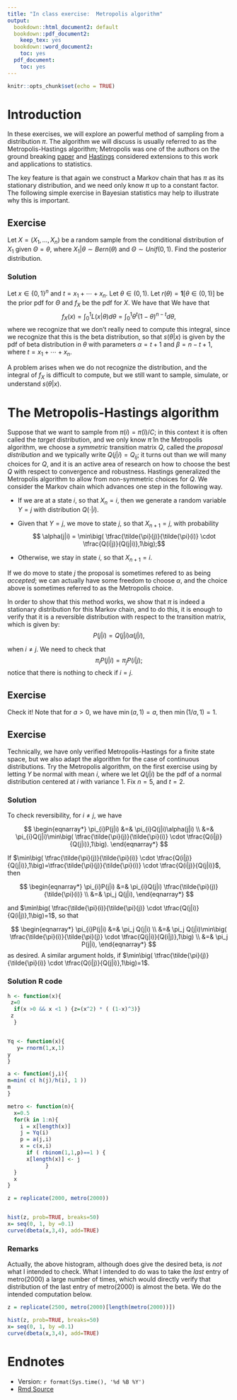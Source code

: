 ```yaml
---
title: "In class exercise:  Metropolis algorithm"
output:
  bookdown::html_document2: default
  bookdown::pdf_document2:
    keep_tex: yes
  bookdown::word_document2:
    toc: yes
  pdf_document:
    toc: yes
---
```



```r
knitr::opts_chunk$set(echo = TRUE)
```

#  Introduction

In these exercises, we will explore an powerful method of sampling from a distribution $\pi$.  The algorithm we will discuss is usually referred to as the Metropolis-Hastings algorithm; Metropolis was one of the authors on the ground breaking [paper](https://en.wikipedia.org/wiki/Equation_of_State_Calculations_by_Fast_Computing_Machines) and [Hastings](https://academic.oup.com/biomet/article-abstract/107/1/1/5686745?redirectedFrom=fulltext) considered extensions to this work and applications to statistics. 

The key feature is that again we construct a Markov chain that has $\pi$ as its stationary distribution, and we need only know $\pi$ up to a constant factor.  The following simple exercise in Bayesian statistics may help to illustrate why this is important. 

## Exercise

Let $X=(X_1, \ldots, X_n)$ be a random sample from the conditional distribution of $X_1$ given $\Theta = \theta$, where 
	$X_1|\theta \sim Bern(\theta)$ and $\Theta \sim Unif(0,1)$.  Find the posterior distribution.	


### Solution
Let $x \in \{0,1\}^n$ and $t= x_1 + \cdots +x_n$. Let $\theta \in (0,1)$.  Let 
$r(\theta) = \mathbf{1}[\theta \in (0,1)]$ be the prior pdf for $\Theta$ and $f_X$ be the pdf for $X$.      We have that
\begin{eqnarray*}  
s(\theta|x) &=&  \frac{L(x|\theta)r(\theta)}{ f_X(x)} \\
&=&  \frac{\theta^t (1-\theta)^{n-t}}{f_X(x)}.
\end{eqnarray*}
We have that 
$$f_X(x) = \int_0 ^1 L(x|\theta) d\theta = \int_0 ^1 \theta^t(1-\theta)^{n-t}d \theta,$$
where we recognize that we don't really need to compute this integral, since we recognize that this is the beta distribution, so that $s(\theta|x)$ is given by the pdf of beta distribution in $\theta$
 with parameters $\alpha = t+1$ and $\beta = n-t+1$, where $t= x_1 + \cdots + x_n$.


A problem arises when we do not recognize the distribution, and the integral of $f_X$ is difficult to compute, but we still want to sample, simulate, or understand  $s(\theta|x)$.

# The Metropolis-Hastings algorithm

Suppose that we want to sample from $\pi(i) = \tilde{\pi}(i)/C$; in this context it is often called the *target* distribution, and we only know $\tilde{\pi}$    In the Metropolis algorithm,  we choose a *symmetric* transition matrix $Q$, called the *proposal distribution* and we typically write $Q(j|i) = Q_{ij}$; it turns out than we will many choices for $Q$, and it is an active area of research on how to choose the best $Q$ with respect to convergence and robustness.  Hastings generalized the Metropolis algorithm to allow from non-symmetric choices for $Q$.    We consider the Markov chain which advances one step in the following way.  

* If we are at a state $i$, so that $X_n=i$, then we generate a random variable $Y=j$ with distribution $Q(\cdot|i)$.  

* Given that $Y=j$, we move to state $j$, so that $X_{n+1} = j$,  with probability
$$ \alpha(j|i) = \min\big( \tfrac{\tilde{\pi}(j)}{\tilde{\pi}(i)} \cdot \tfrac{Q(i|j)}{Q(j|i)},1\big);$$

*  Otherwise, we stay in state $i$, so that $X_{n+1} = i$.

If we do move to state $j$ the proposal is sometimes refered to as being *accepted*; we can actually have some freedom to choose $\alpha$, and the choice above is sometimes referred to as the Metropolis choice.  

In order to show that this method works, we show that $\pi$ is indeed a stationary distribution for this Markov chain, and to do this, it is enough to verify that it is a reversible distribution with respect to the transition matrix, which is given by:
$$ P(j|i) = Q(j|i)\alpha(j|i),$$

when $i \not = j$.  We need to check that
$$ \pi_{i}P(j|i) = \pi_{j} P(i|j);$$
notice that there is nothing to check if $i = j$.  

## Exercise

Check it!  Note that for $a >0,$ we have $\min(a,1) =a$, then  $\min(1/a, 1) =1$.

##  Exercise

Technically, we have only verified Metropolis-Hastings for a finite state space,  but we also adapt the algorithm for the case of continuous distributions.    Try the Metropolis algorithm, on the first exercise using by letting $Y$ be normal with mean $i$, where we let $Q(j|i)$ be the pdf of a normal distribution centered at $i$ with variance $1$.  Fix $n=5$, and $t=2$.     

### Solution

To check reversibility, for $i \not = j$, we have

$$
\begin{eqnarray*}
\pi_{i}P(j|i) &=& \pi_{i}Q(j|i)\alpha(j|i)  \\
&=&      \pi_{i}Q(j|i)\min\big( \tfrac{\tilde{\pi}(j)}{\tilde{\pi}(i)} \cdot \tfrac{Q(i|j)}{Q(j|i)},1\big).
\end{eqnarray*}
$$

If  $\min\big( \tfrac{\tilde{\pi}(j)}{\tilde{\pi}(i)} \cdot \tfrac{Q(i|j)}{Q(j|i)},1\big)=\tfrac{\tilde{\pi}(j)}{\tilde{\pi}(i)} \cdot \tfrac{Q(i|j)}{Q(j|i)}$, then 

$$
\begin{eqnarray*}
\pi_{i}P(j|i) &=&  \pi_{i}Q(j|i)  \tfrac{\tilde{\pi}(j)}{\tilde{\pi}(i)} \\
&=&  \pi_j Q(j|i),
\end{eqnarray*}
$$

and $\min\big( \tfrac{\tilde{\pi}(i)}{\tilde{\pi}(j)} \cdot \tfrac{Q(j|i)}{Q(i|j)},1\big)=1$, so that 

$$
\begin{eqnarray*}
\pi_{i}P(j|i) &=&   \pi_j Q(j|i) \\ 
&=&    \pi_j Q(j|i)\min\big( \tfrac{\tilde{\pi}(i)}{\tilde{\pi}(j)} \cdot \tfrac{Q(j|i)}{Q(i|j)},1\big) \\
&=&  \pi_j P(j|i),
\end{eqnarray*}
$$
as desired.  A similar argument holds, if $\min\big( \tfrac{\tilde{\pi}(j)}{\tilde{\pi}(i)} \cdot \tfrac{Q(i|j)}{Q(j|i)},1\big)=1$.

### Solution R code


```r
h <- function(x){
 z=0
  if(x >0 && x <1 ) {z=(x^2) * ( (1-x)^3)}
 z
  }


Yq <- function(x){
   y= rnorm(1,x,1)
y
}

a <- function(j,i){
m=min( c( h(j)/h(i), 1 ))  
m
}

metro <- function(n){
  x=0.5
  for(k in 1:n){
    i = x[length(x)]
    j = Yq(i)
    p = a(j,i)
    x = c(x,i)
      if ( rbinom(1,1,p)==1 ) {
      x[length(x)] <- j
            }
  }
  x
}

z = replicate(2000, metro(2000))


hist(z, prob=TRUE, breaks=50)
x= seq(0, 1, by =0.1)
curve(dbeta(x,3,4), add=TRUE)
```

### Remarks

Actually, the above histogram, although does give the desired beta, is *not* what I intended to check.  What I intended to do was to take the *last* entry of metro(2000) a large number of times, which would directly verify that distribution of the last entry of metro(2000) is almost the beta.  We do the intended computation below.

```r
z = replicate(2500, metro(2000)[length(metro(2000))])

hist(z, prob=TRUE, breaks=50)
x= seq(0, 1, by =0.1)
curve(dbeta(x,3,4), add=TRUE)

```


#  Endnotes

* Version: `r format(Sys.time(), '%d %B %Y')`
* [Rmd Source](https://tsoo-math.github.io/ucl3/week12-2022-sols.Rmd)
<br>
<br>
<br>
